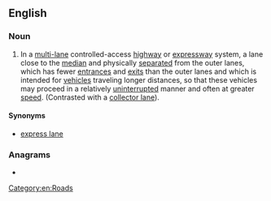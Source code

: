 ==English==

===Noun===
{{en-noun}}
{{wikipedia|Local-express lanes|Local-express (core-collector) lanes}}

# {{lb|en|Canada}} In a [[multi-]]lane controlled-access [[highway]] or [[expressway]] system, a lane close to the [[median]] and physically [[separate]]d from the outer lanes, which has fewer [[entrance]]s and [[exit]]s than the outer lanes and which is intended for [[vehicle]]s traveling longer distances, so that these vehicles may proceed in a relatively [[uninterrupted]] manner and often at greater [[speed]]. (Contrasted with a [[collector lane]]).

====Synonyms====
* [[express lane]]

===Anagrams===
* {{anagrams|en|Carolene|Creolean}}

[[Category:en:Roads]]